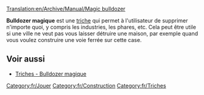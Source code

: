 [[Translation:en/Archive/Manual/Magic bulldozer]]

'''Bulldozer magique''' est une [[fr/Manual/Triche|triche]] qui permet à l'utilisateur de supprimer n'importe quoi, y compris les industries, les phares, etc. Cela peut être utile si une ville ne veut pas vous laisser détruire une maison, par exemple quand vous voulez construire une voie ferrée sur cette case.

== Voir aussi ==
*[[fr/Manual/Triche#Bulldozer magique|Triches - Bulldozer magique]]

[[Category:fr/Jouer]]
[[Category:fr/Construction]]
[[Category:fr/Triches]]